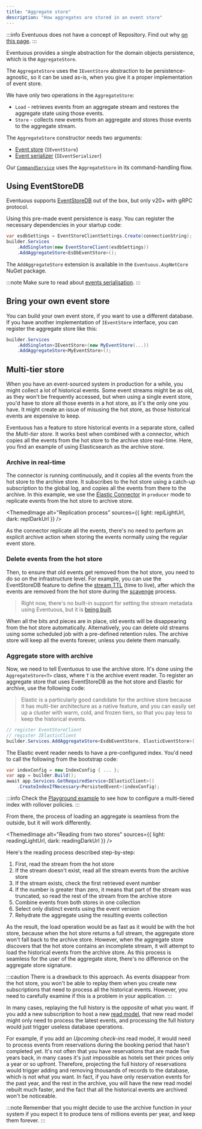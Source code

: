 ```yaml
---
title: "Aggregate store"
description: "How aggregates are stored in an event store"
---
```


:::info
Eventuous does not have a concept of Repository. Find out why [on this page](../../persistence).
:::

Eventuous provides a single abstraction for the domain objects persistence, which is the `AggregateStore`.

The `AggregateStore` uses the `IEventStore` abstraction to be persistence-agnostic, so it can be used as-is, when you give it a proper implementation of event store.

We have only two operations in the `AggregateStore`:
- `Load` - retrieves events from an aggregate stream and restores the aggregate state using those events.
- `Store` - collects new events from an aggregate and stores those events to the aggregate stream.

The `AggregateStore` constructor needs two arguments:
- [Event store](../event-store.md) (`IEventStore`)
- [Event serializer](../serialisation.md) (`IEventSerializer`)

Our [`CommandService`](../../application/app-service.md) uses the `AggregateStore` in its command-handling flow.

## Using EventStoreDB

Eventuous supports [EventStoreDB](https://eventstore.com) out of the box, but only v20+ with gRPC protocol.

Using this pre-made event persistence is easy. You can register the necessary dependencies in your startup code:

```csharp title="Program.cs"
var esdbSettings = EventStoreClientSettings.Create(connectionString);
builder.Services
    .AddSingleton(new EventStoreClient(esdbSettings))
    .AddAggregateStore<EsDbEventStore>();
```

The `AddAggregateStore` extension is available in the `Eventuous.AspNetCore` NuGet package.

:::note
Make sure to read about [events serialisation](../serialisation.md).
:::

## Bring your own event store

You can build your own event store, if you want to use a different database. If you have another implementation of `IEventStore` interface, you can register the aggregate store like this:

```csharp title="Program.cs"
builder.Services
    .AddSingleton<IEventStore>(new MyEventStore(...))
    .AddAggregateStore<MyEventStore>();
```

## Multi-tier store

When you have an event-sourced system in production for a while, you might collect a lot of historical events. Some event streams might be as old, as they won't be frequently accessed, but when using a single event store, you'd have to store all those events in a hot store, as it's the only one you have. It might create an issue of misusing the hot store, as those historical events are expensive to keep.

Eventuous has a feature to store historical events in a separate store, called the _Multi-tier store_. It works best when combined with a connector, which copies all the events from the hot store to the archive store real-time. Here, you find an example of using Elasticsearch as the archive store.

### Archive in real-time

The connector is running continuously, and it copies all the events from the hot store to the archive store. It subscribes to the hot store using a catch-up subscription to the global log, and copies all the events from there to the archive. In this example, we use the [Elastic Connector](../../connector/sinks/elasticsearch) in `producer` mode to replicate events from the hot store to archive store.

<ThemedImage
    alt="Replication process"
    sources={{
        light: replLightUrl,
        dark: replDarkUrl
    }}
/>

As the connector replicate all the events, there's no need to perform an explicit archive action when storing the events normally using the regular event store. 

### Delete events from the hot store

Then, to ensure that old events get removed from the hot store, you need to do so on the infrastructure level. For example, you can use the EventStoreDB feature to define the [stream TTL](https://developers.eventstore.com/server/v21.10/streams.html#stream-metadata) (time to live), after which the events are removed from the hot store during the [scavenge](https://developers.eventstore.com/server/v21.10/operations.html#scavenging-events) process.

> Right now, there's no built-in support for setting the stream metadata using Eventuous, but it is [being built](https://github.com/Eventuous/eventuous/issues/85).

When all the bits and pieces are in place, old events will be disappearing from the hot store automatically. Alternatively, you can delete old streams using some scheduled job with a pre-defined retention rules. The archive store will keep all the events forever, unless you delete them manually.

### Aggregate store with archive

Now, we need to tell Eventuous to use the archive store. It's done using the `AggregateStore<T>` class, where `T` is the archive event reader. To register an aggregate store that uses EventStoreDB as the hot store and Elastic for archive, use the following code:

> Elastic is a particularly good candidate for the archive store because it has multi-tier architecture as a native feature, and you can easily set up a cluster with warm, cold, and frozen tiers, so that you pay less to keep the historical events.

```csharp title="Program.cs"
// register EventStoreClient
// register IElasticClient
builder.Services.AddAggregateStore<EsdbEventStore, ElasticEventStore>();
```

The Elastic event reader needs to have a pre-configured index. You'd need to call the following from the bootstrap code:

```csharp title="Program.cs"
var indexConfig = new IndexConfig { ... };
var app = builder.Build();
await app.Services.GetRequiredService<IElasticClient>()
    .CreateIndexIfNecessary<PersistedEvent>(indexConfig);
```

:::info
Check the [Playground example](https://github.com/Eventuous/eventuous/blob/f1ccb4175c9c951c7471c6f296faf9c5262ee344/src/Experimental/src/ElasticPlayground/ConfigureElastic.cs) to see how to configure a multi-tiered index with rollover policies.
:::

From there, the process of loading an aggregate is seamless from the outside, but it will work differently.

<ThemedImage
    alt="Reading from two stores"
    sources={{
        light: readingLightUrl,
        dark: readingDarkUrl
    }}
/>

Here's the reading process described step-by-step:
1) First, read the stream from the hot store
2) If the stream doesn't exist, read all the stream events from the archive store
3) If the stream exists, check the first retrieved event number
4) If the number is greater than zero, it means that part of the stream was truncated, so read the rest of the stream from the archive store
5) Combine events from both stores in one collection
6) Select only distinct events using the event version
7) Rehydrate the aggregate using the resulting events collection

As the result, the load operation would be as fast as it would be with the hot store, because when the hot store returns a full stream, the aggregate store won't fall back to the archive store. However, when the aggregate store discovers that the hot store contains an incomplete stream, it will attempt to load the historical events from the archive store. As this process is seamless for the user of the aggregate store, there's no difference on the aggregate store signature.

:::caution
There is a drawback to this approach. As events disappear from the hot store, you won't be able to replay them when you create new subscriptions that need to process all the historical events. However, you need to carefully examine if this is a problem in your application.
:::

In many cases, replaying the full history is the opposite of what you want. If you add a new subscription to host a new [read model](../../read-models), that new read model might only need to process the latest events, and processing the full history would just trigger useless database operations.

For example, if you add an _Upcoming check-ins_ read model, it would need to process events from reservations during the booking period that hasn't completed yet. It's not often that you have reservations that are made five years back, in many cases it's just impossible as hotels set their prices only a year or so upfront. Therefore, projecting the full history of reservations would trigger adding and removing thousands of records to the database, which is not what you want. In fact, if you have only reservation events for the past year, and the rest in the archive, you will have the new read model rebuilt much faster, and the fact that all the historical events are archived won't be noticeable.

:::note
Remember that you might decide to use the archive function in your system if you expect it to produce tens of millions events per year, and keep them forever.
:::






